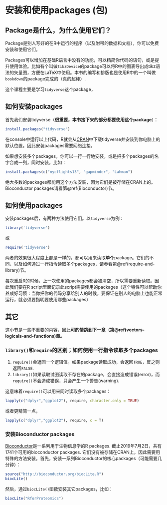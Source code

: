 # 安装和使用packages (包) {#packages}

## Package是什么，为什么使用它们？

Package是别人写好的在R中运行的程序（以及附带的数据和文档），你可以免费安装和使用它们。

Packages可以增加在基础R语言中没有的功能，可以精简你代码的语句，或是提升使用体验。比如有个叫做`tikzDevice`的package可以将R中的图表导出成tikz语法的矢量图，方便在LaTeX中使用。本书的编写和排版也是使用R中的一个叫做`bookdown`的package完成的（真的超棒）. 

这个课程主要是学习`tidyverse`这个package，

## 如何安装packages

首先我们安装tidyverse（**很重要，本书接下来的部分都要使用这个package**）：

```r
install.packages("tidyverse")
```

在console中运行以上代码，R就会从[CRAN](https://cran.r-project.org)中下载tidyverse并安装到你电脑上的默认位置。因此安装packages需要网络连接。

如果想安装多个packages，你可以一行一行地安装，或是把多个packages的名字合成一列，同时安装，比如：

```r
install.packages(c("nycflights13", "gapminder", "Lahman")
```

绝大多数的packages都能用这个方法安装，因为它们是被存储在CRAN上的。Bioconductor packages请看第\@ref(Bioconductor)节。

## 如何使用packages

安装packages后，有两种方法使用它们。以`tidyverse`为例：

```r
library('tidyverse')
```
或
```r
require('tidyverse')
```

两者的效果很大程度上都是一样的，都可以用来读取**单个**package。它们的不同，以及如何通过一行指令读取多个packages，请参看第\@ref(require-and-library)节。

每次重启R的时候，上一次使用的packages都会被清空，所以需要重新读取。因此我们要在R script里面记录此script需要使用的packages（这个特性可以帮助你养成好习惯：当你把你的代码分享给别人的时候，要保证在别人的电脑上也能正常运行，就必须要指明要使用哪些packages）

## 其它

这小节是一些不重要的内容，因此**可酌情跳到下一章（第\@ref(vectors-logicals-and-functions)章。**

### `library()`和`require`的区别；如何使用一行指令读取多个packages {#require-and-library}

1. `require()`会返回一个逻辑值。如果package读取成功，会返回`TRUE`，反之则返回`FALSE`.
2. `library()`如果读取试图读取不存在的package，会直接造成错误(error)，而`require()`不会造成错误，只会产生一个警告(warning).

这意味着`require()`可以用来同时读取多个packages：

```r
lapply(c("dplyr","ggplot2"), require, character.only = TRUE)
```
或者更精简一点，
```r
lapply(c("dplyr","ggplot2"), require, c = T)
```


### 安装Bioconductor packages {#Bioconductor}

[Bioconductor](https://bioconductor.org)是一系列用于生物信息学的R packages. 截止2019年7月2日，共有1741个可用的bioconductor packages. 它们没有被存储在CRAN上，因此需要用特殊的方法安装。首先，安装一系列Bioconductor的核心packages（可能需要几分钟）：

```r
source("http://bioconductor.org/biocLite.R")
biocLite()
```

然后，通过`biocLite()`函数安装其它packages，比如：

```r
biocLite("RforProteomics")
```